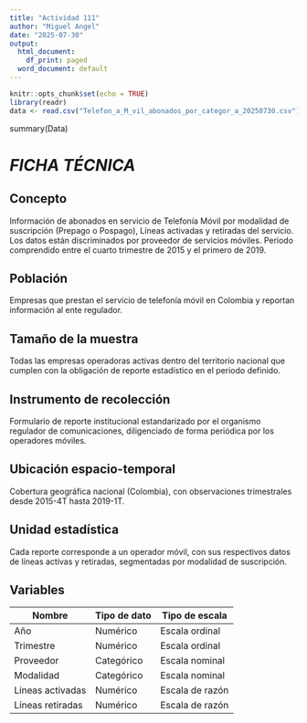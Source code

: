 ---
title: "Actividad 111"
author: "Miguel Angel"
date: "2025-07-30"
output:
  html_document:
    df_print: paged
  word_document: default
---

```{r setup, include=FALSE}
knitr::opts_chunk$set(echo = TRUE)
library(readr)
data <- read.csv("Telefon_a_M_vil_abonados_por_categor_a_20250730.csv")

```
summary(Data)

# *FICHA TÉCNICA*

## Concepto

Información de abonados en servicio de Telefonía Móvil por modalidad de suscripción (Prepago o Pospago), Líneas activadas y retiradas del servicio. Los datos están discriminados por proveedor de servicios móviles. Periodo comprendido entre el cuarto trimestre de 2015 y el primero de 2019.



## Población

Empresas que prestan el servicio de telefonía móvil en Colombia y reportan información al ente regulador.

## Tamaño de la muestra

Todas las empresas operadoras activas dentro del territorio nacional que cumplen con la obligación de reporte estadístico en el periodo definido.

## Instrumento de recolección

Formulario de reporte institucional estandarizado por el organismo regulador de comunicaciones, diligenciado de forma periódica por los operadores móviles.

## Ubicación espacio-temporal

Cobertura geográfica nacional (Colombia), con observaciones trimestrales desde 2015-4T hasta 2019-1T.

## Unidad estadística

Cada reporte corresponde a un operador móvil, con sus respectivos datos de líneas activas y retiradas, segmentadas por modalidad de suscripción.

## Variables

| Nombre             | Tipo de dato | Tipo de escala        |
|--------------------|--------------|-----------------------|
| Año                | Numérico     | Escala ordinal        |
| Trimestre          | Numérico     | Escala ordinal        |
| Proveedor          | Categórico   | Escala nominal        |
| Modalidad          | Categórico   | Escala nominal        |
| Líneas activadas   | Numérico     | Escala de razón       |
| Líneas retiradas   | Numérico     | Escala de razón       |





